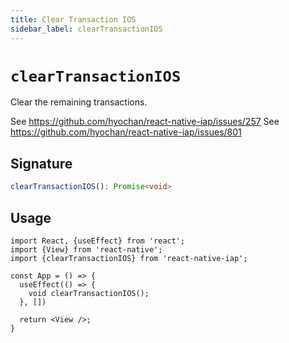 ```yaml
---
title: Clear Transaction IOS
sidebar_label: clearTransactionIOS
---
```



<AdFitTopFixed />

# `clearTransactionIOS`

Clear the remaining transactions.

See https://github.com/hyochan/react-native-iap/issues/257
See https://github.com/hyochan/react-native-iap/issues/801

## Signature

```ts
clearTransactionIOS(): Promise<void>
```

## Usage

```tsx
import React, {useEffect} from 'react';
import {View} from 'react-native';
import {clearTransactionIOS} from 'react-native-iap';

const App = () => {
  useEffect(() => {
    void clearTransactionIOS();
  }, [])

  return <View />;
}
```
